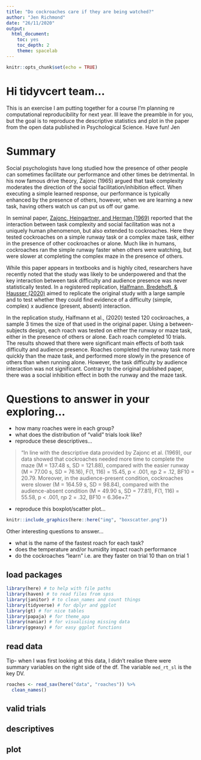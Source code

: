 ```yaml
---
title: "Do cockroaches care if they are being watched?"
author: "Jen Richmond"
date: "26/11/2020"
output:
  html_document: 
    toc: yes
    toc_depth: 2
    theme: spacelab
---
```


```r
knitr::opts_chunk$set(echo = TRUE)
```

# Hi tidyvcert team...

This is an exercise I am putting together for a course I'm planning re computational reproducibility for next year. Ill leave the preamble in for you, but the goal is to reproduce the descriptive statistics and plot in the paper from the open data published in Psychological Science. Have fun! Jen

# Summary

Social psychologists have long studied how the presence of other people can sometimes facilitate our performance and other times be detrimental. In his now famous drive theory, Zajonc (1965) argued that task complexity moderates the direction of the social facilitation/inhibition effect. When executing a simple learned response, our performance is typically enhanced by the presence of others, however, when we are learning a new task, having others watch us can put us off our game.  

In seminal paper, [Zajonc, Heingartner, and Herman (1969)](https://psycnet.apa.org/record/1970-00434-001) reported that the interaction between task complexity and social facilitation was not a uniquely human phenomenon, but also extended to cockroaches. Here they tested cockroaches on a simple runway task or a complex maze task, either in the presence of other cockroaches or alone. Much like in humans, cockroaches ran the simple runway faster when others were watching, but were slower at completing the complex maze in the presence of others. 

While this paper appears in textbooks and is highly cited, researchers have recently noted that the study was likely to be underpowered and that the key interaction between task difficulty and audience presence was never statistically tested. In a registered replication, [Halfmann, Bredehoft, & Hausser (2020)](https://journals.sagepub.com/doi/full/10.1177/0956797620902101) aimed to replicate the original study with a large sample and to test whether they could find evidence of a difficulty (simple, complex) x audience (present, absent) interaction. 

In the replication study, Halfmann et al., (2020) tested 120 cockroaches, a sample 3 times the size of that used in the original paper. Using a between-subjects design, each roach was tested on either the runway or maze task, either in the presence of others or alone. Each roach completed 10 trials. The results showed that there were significant main effects of both task difficulty and audience presence. Roaches completed the runway task more quickly than the maze task, and performed more slowly in the presence of others than when running alone. However, the task difficulty by audience interaction was not significant. Contrary to the original published paper, there was a social inhibition effect in both the runway and the maze task.  


# Questions to answer in your exploring...

- how many roaches were in each group?
- what does the distribution of "valid" trials look like?
- reproduce these descriptives...

> "In line with the descriptive data provided by Zajonc et al. (1969), our data showed that cockroaches needed more time to complete the maze (M = 137.48 s, SD = 121.88), compared with the easier runway (M = 77.00 s,
SD = 76.16), F(1, 116) = 15.45, p < .001, ηp 2 = .12, BF10 = 20.79. Moreover, in the audience-present condition, cockroaches were slower (M = 164.59 s, SD = 98.84), compared with the audience-absent condition (M = 49.90 s, SD = 77.81), F(1, 116) = 55.58, p < .001, ηp 2 = .32, BF10 = 6.36e+7."

-  reproduce this boxplot/scatter plot...

```r

knitr::include_graphics(here::here("img", "boxscatter.png"))
```

Other interesting questions to answer...

- what is the name of the fastest roach for each task?
- does the temperature and/or humidity impact roach performance
- do the cockroaches "learn" i.e. are they faster on trial 10 than on trial 1

## load packages
```r
library(here) # to help with file paths
library(haven) # to read files from spss
library(janitor) # to clean_names and count things
library(tidyverse) # for dplyr and ggplot
library(gt) # for nice tables
library(papaja) # for theme_apa
library(naniar) # for visualising missing data
library(ggeasy) # for easy ggplot functions
```

## read data 

Tip- when I was first looking at this data, I didn't realise there were summary variables on the right side of the df. The variable `med_rt_sl` is the key DV. 
```r
roaches <- read_sav(here("data", "roaches")) %>%
  clean_names() 

```


## valid trials





## descriptives





## plot
